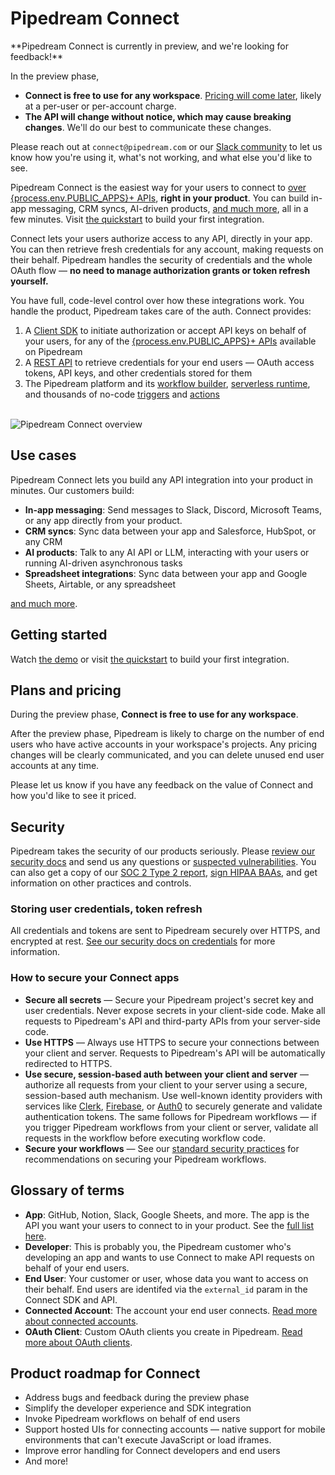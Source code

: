 
# Pipedream Connect

<Callout type="info">
**Pipedream Connect is currently in preview, and we're looking for feedback!**

In the preview phase, 

- **Connect is free to use for any workspace**. [Pricing will come later](#plans-and-pricing), likely at a per-user or per-account charge.
- **The API will change without notice, which may cause breaking changes**. We'll do our best to communicate these changes.

Please reach out at `connect@pipedream.com` or our [Slack community](https://pipedream.com/support) to let us know how you're using it, what's not working, and what else you'd like to see.
</Callout>

<VideoPlayer
  src="https://www.youtube.com/embed/xhUagMsogkQ"
  title="Pipedream Connect Public Preview"
/>

Pipedream Connect is the easiest way for your users to connect to [over {process.env.PUBLIC_APPS}+ APIs](https://pipedream.com/apps), **right in your product**. You can build in-app messaging, CRM syncs, AI-driven products, [and much more](/connect/use-cases), all in a few minutes. Visit [the quickstart](/connect/quickstart) to build your first integration.

Connect lets your users authorize access to any API, directly in your app. You can then retrieve fresh credentials for any account, making requests on their behalf. Pipedream handles the security of credentials and the whole OAuth flow — **no need to manage authorization grants or token refresh yourself.**

You have full, code-level control over how these integrations work. You handle the product, Pipedream takes care of the auth. Connect provides:

1. A [Client SDK](https://github.com/PipedreamHQ/pipedream/tree/master/packages/sdk) to initiate authorization or accept API keys on behalf of your users, for any of the [{process.env.PUBLIC_APPS}+ APIs](https://pipedream.com/apps) available on Pipedream
2. A [REST API](/connect/api) to retrieve credentials for your end users — OAuth access tokens, API keys, and other credentials stored for them
3. The Pipedream platform and its [workflow builder](/workflows), [serverless runtime](/), and thousands of no-code [triggers](/workflows/triggers) and [actions](/workflows/actions)

<br />

<Image src="https://res.cloudinary.com/pipedreamin/image/upload/v1724194758/Screenshot_2024-08-20_at_3.59.05_PM_rfylfq.png" alt="Pipedream Connect overview" width={800} height={529} />

## Use cases

Pipedream Connect lets you build any API integration into your product in minutes. Our customers build:

- **In-app messaging**: Send messages to Slack, Discord, Microsoft Teams, or any app directly from your product.
- **CRM syncs**: Sync data between your app and Salesforce, HubSpot, or any CRM
- **AI products**: Talk to any AI API or LLM, interacting with your users or running AI-driven asynchronous tasks
- **Spreadsheet integrations**: Sync data between your app and Google Sheets, Airtable, or any spreadsheet

[and much more](/connect/use-cases).

## Getting started

Watch [the demo](https://www.youtube.com/embed/xhUagMsogkQ) or visit [the quickstart](/connect/quickstart) to build your first integration.

## Plans and pricing

During the preview phase, **Connect is free to use for any workspace**.

After the preview phase, Pipedream is likely to charge on the number of end users who have active accounts in your workspace's projects. Any pricing changes will be clearly communicated, and you can delete unused end user accounts at any time.

Please let us know if you have any feedback on the value of Connect and how you'd like to see it priced.

## Security

Pipedream takes the security of our products seriously. Please [review our security docs](/privacy-and-security) and send us any questions or [suspected vulnerabilities](/privacy-and-security#reporting-a-vulnerability). You can also get a copy of our [SOC 2 Type 2 report](/privacy-and-security#soc-2), [sign HIPAA BAAs](/privacy-and-security#hipaa), and get information on other practices and controls.

### Storing user credentials, token refresh

All credentials and tokens are sent to Pipedream securely over HTTPS, and encrypted at rest. [See our security docs on credentials](/privacy-and-security#third-party-oauth-grants-api-keys-and-environment-variables) for more information.

### How to secure your Connect apps

- **Secure all secrets** — Secure your Pipedream project's secret key and user credentials. Never expose secrets in your client-side code. Make all requests to Pipedream's API and third-party APIs from your server-side code.
- **Use HTTPS** — Always use HTTPS to secure your connections between your client and server. Requests to Pipedream's API will be automatically redirected to HTTPS.
- **Use secure, session-based auth between your client and server** — authorize all requests from your client to your server using a secure, session-based auth mechanism. Use well-known identity providers with services like [Clerk](https://clerk.com/), [Firebase](https://firebase.google.com/), or [Auth0](https://auth0.com/) to securely generate and validate authentication tokens. The same follows for Pipedream workflows — if you trigger Pipedream workflows from your client or server, validate all requests in the workflow before executing workflow code.
- **Secure your workflows** — See our [standard security practices](/privacy-and-security/best-practices) for recommendations on securing your Pipedream workflows.

## Glossary of terms

- **App**: GitHub, Notion, Slack, Google Sheets, and more. The app is the API you want your users to connect to in your product. See the [full list here](https://pipedream.com/apps).
- **Developer**: This is probably you, the Pipedream customer who's developing an app and wants to use Connect to make API requests on behalf of your end users.
- **End User**: Your customer or user, whose data you want to access on their behalf. End users are identifed via the `external_id` param in the Connect SDK and API.
- **Connected Account**: The account your end user connects. [Read more about connected accounts](/connected-accounts).
- **OAuth Client**: Custom OAuth clients you create in Pipedream. [Read more about OAuth clients](/connected-accounts/oauth-clients).

## Product roadmap for Connect

- Address bugs and feedback during the preview phase
- Simplify the developer experience and SDK integration
- Invoke Pipedream workflows on behalf of end users
- Support hosted UIs for connecting accounts — native support for mobile environments that can't execute JavaScript or load iframes.
- Improve error handling for Connect developers and end users
- And more!